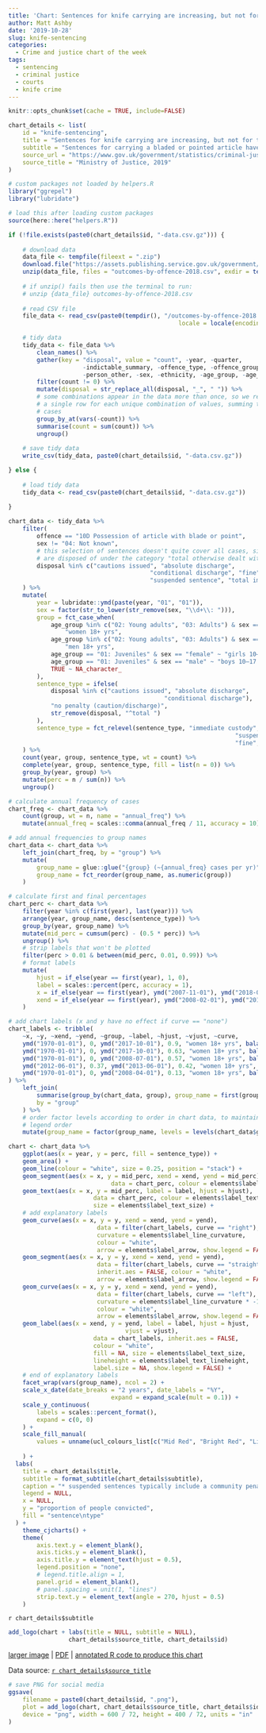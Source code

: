 ```yaml
---
title: 'Chart: Sentences for knife carrying are increasing, but not for teens'
author: Matt Ashby
date: '2019-10-28'
slug: knife-sentencing
categories:
  - Crime and justice chart of the week
tags:
  - sentencing
  - criminal justice
  - courts
  - knife crime
---
```


```r
knitr::opts_chunk$set(cache = TRUE, include=FALSE)
```

```r
chart_details <- list(
	id = "knife-sentencing",
	title = "Sentences for knife carrying are increasing, but not for teens",
	subtitle = "Sentences for carrying a bladed or pointed article have become more severe for adults over the past decade, with 41% of men now going to prison on conviction. For younger offenders, the picture is different: half of girls and a third of boys caught with a knife receive no penalty – a proportion that is largely unchanged since 2008 – while fewer than one in ten receive a custodial sentence.",
	source_url = "https://www.gov.uk/government/statistics/criminal-justice-system-statistics-quarterly-december-2018",
	source_title = "Ministry of Justice, 2019"
)
```

```r
# custom packages not loaded by helpers.R
library("ggrepel")
library("lubridate")

# load this after loading custom packages
source(here::here("helpers.R"))
```

```r
if (!file.exists(paste0(chart_details$id, "-data.csv.gz"))) {
	
	# download data
	data_file <- tempfile(fileext = ".zip")
	download.file("https://assets.publishing.service.gov.uk/government/uploads/system/uploads/attachment_data/file/804669/Data-behind-interactive-tools-csv.zip", destfile = data_file)
	unzip(data_file, files = "outcomes-by-offence-2018.csv", exdir = tempdir())
	
	# if unzip() fails then use the terminal to run:
	# unzip {data_file} outcomes-by-offence-2018.csv
	
	# read CSV file
	file_data <- read_csv(paste0(tempdir(), "/outcomes-by-offence-2018.csv"), 
												locale = locale(encoding = "latin1"))

	# tidy data
	tidy_data <- file_data %>% 
		clean_names() %>% 
		gather(key = "disposal", value = "count", -year, -quarter, 
					 -indictable_summary, -offence_type, -offence_group, -offence, 
					 -person_other, -sex, -ethnicity, -age_group, -age_range) %>% 
		filter(count != 0) %>% 
		mutate(disposal = str_replace_all(disposal, "_", " ")) %>% 
		# some combinations appear in the data more than once, so we reduce these to
		# a single row for each unique combination of values, summing the count of
		# cases
		group_by_at(vars(-count)) %>% 
		summarise(count = sum(count)) %>% 
		ungroup()
	
	# save tidy data
	write_csv(tidy_data, paste0(chart_details$id, "-data.csv.gz"))	

} else {
	
	# load tidy data
	tidy_data <- read_csv(paste0(chart_details$id, "-data.csv.gz"))
	
}
```

```r
chart_data <- tidy_data %>% 
	filter(
		offence == "10D Possession of article with blade or point", 
		sex != "04: Not known", 
		# this selection of sentences doesn't quite cover all cases, since a few
		# are disposed of under the category "total otherwise dealt with"
		disposal %in% c("cautions issued", "absolute discharge", 
										"conditional discharge", "fine", "total community sentence", 
										"suspended sentence", "total immediate custody")
	) %>% 
	mutate(
		year = lubridate::ymd(paste(year, "01", "01")),
		sex = factor(str_to_lower(str_remove(sex, "\\d+\\: "))),
		group = fct_case_when(
			age_group %in% c("02: Young adults", "03: Adults") & sex == "female" ~ 
				"women 18+ yrs",
			age_group %in% c("02: Young adults", "03: Adults") & sex == "male" ~ 
				"men 18+ yrs",
			age_group == "01: Juveniles" & sex == "female" ~ "girls 10–17 yrs",
			age_group == "01: Juveniles" & sex == "male" ~ "boys 10–17 yrs",
			TRUE ~ NA_character_
		),
		sentence_type = ifelse(
			disposal %in% c("cautions issued", "absolute discharge", 
											"conditional discharge"),
			"no penalty (caution/discharge)",
			str_remove(disposal, "^total ")
		),
		sentence_type = fct_relevel(sentence_type, "immediate custody",
																"suspended sentence", "community sentence",
																"fine", "no penalty (caution/discharge)")
	) %>% 
	count(year, group, sentence_type, wt = count) %>% 
	complete(year, group, sentence_type, fill = list(n = 0)) %>% 
	group_by(year, group) %>% 
	mutate(perc = n / sum(n)) %>% 
	ungroup()

# calculate annual frequency of cases
chart_freq <- chart_data %>% 
	count(group, wt = n, name = "annual_freq") %>% 
	mutate(annual_freq = scales::comma(annual_freq / 11, accuracy = 10))

# add annual frequencies to group names
chart_data <- chart_data %>% 
	left_join(chart_freq, by = "group") %>% 
	mutate(
		group_name = glue::glue("{group} (~{annual_freq} cases per yr)"),
		group_name = fct_reorder(group_name, as.numeric(group))
	)

# calculate first and final percentages
chart_perc <- chart_data %>% 
	filter(year %in% c(first(year), last(year))) %>% 
	arrange(year, group_name, desc(sentence_type)) %>% 
	group_by(year, group_name) %>% 
	mutate(mid_perc = cumsum(perc) - (0.5 * perc)) %>% 
	ungroup() %>% 
	# strip labels that won't be plotted
	filter(perc > 0.01 & between(mid_perc, 0.01, 0.99)) %>% 
	# format labels
	mutate(
		hjust = if_else(year == first(year), 1, 0),
		label = scales::percent(perc, accuracy = 1),
		x = if_else(year == first(year), ymd("2007-11-01"), ymd("2018-03-01")),
		xend = if_else(year == first(year), ymd("2008-02-01"), ymd("2017-12-01"))
	)

# add chart labels (x and y have no effect if curve == "none")
chart_labels <- tribble(
	~x, ~y, ~xend, ~yend, ~group, ~label, ~hjust, ~vjust, ~curve,
	ymd("1970-01-01"), 0, ymd("2017-10-01"), 0.9, "women 18+ yrs", balance_lines("immediate custody", 2), "right", "middle", "none",
	ymd("1970-01-01"), 0, ymd("2017-10-01"), 0.63, "women 18+ yrs", balance_lines("suspended sentence*", 2), "right", "middle", "none",
	ymd("1970-01-01"), 0, ymd("2008-07-01"), 0.57, "women 18+ yrs", balance_lines("community penalty (e.g. unpaid work)", 2), "left", "middle", "none",
	ymd("2012-06-01"), 0.37, ymd("2013-06-01"), 0.42, "women 18+ yrs", "fine", "left", "middle", "left",
	ymd("1970-01-01"), 0, ymd("2008-04-01"), 0.13, "women 18+ yrs", balance_lines("no penalty (caution or absolute/conditional discharge)", 2), "left", "middle", "none"
) %>% 
	left_join(
		summarise(group_by(chart_data, group), group_name = first(group_name)),
		by = "group"
	) %>% 
	# order factor levels according to order in chart data, to maintain facet and
	# legend order
	mutate(group_name = factor(group_name, levels = levels(chart_data$group_name)))

```

```r
chart <- chart_data %>% 
	ggplot(aes(x = year, y = perc, fill = sentence_type)) + 
	geom_area() + 
	geom_line(colour = "white", size = 0.25, position = "stack") +
	geom_segment(aes(x = x, y = mid_perc, xend = xend, yend = mid_perc), 
							 data = chart_perc, colour = elements$label_line_colour) +
	geom_text(aes(x = x, y = mid_perc, label = label, hjust = hjust), 
						data = chart_perc, colour = elements$label_text_colour, 
						size = elements$label_text_size) +
	# add explanatory labels
	geom_curve(aes(x = x, y = y, xend = xend, yend = yend),
						 data = filter(chart_labels, curve == "right"), inherit.aes = FALSE, 
						 curvature = elements$label_line_curvature, 
						 colour = "white", 
						 arrow = elements$label_arrow, show.legend = FALSE) +
	geom_segment(aes(x = x, y = y, xend = xend, yend = yend),
						 data = filter(chart_labels, curve == "straight"), 
						 inherit.aes = FALSE, colour = "white", 
						 arrow = elements$label_arrow, show.legend = FALSE) +
	geom_curve(aes(x = x, y = y, xend = xend, yend = yend),
						 data = filter(chart_labels, curve == "left"), inherit.aes = FALSE, 
						 curvature = elements$label_line_curvature * -1, 
						 colour = "white", 
						 arrow = elements$label_arrow, show.legend = FALSE) +
	geom_label(aes(x = xend, y = yend, label = label, hjust = hjust, 
								 vjust = vjust),
						data = chart_labels, inherit.aes = FALSE, 
						colour = "white",
						fill = NA, size = elements$label_text_size, 
						lineheight = elements$label_text_lineheight,
						label.size = NA, show.legend = FALSE) +
	# end of explanatory labels
	facet_wrap(vars(group_name), ncol = 2) +
	scale_x_date(date_breaks = "2 years", date_labels = "%Y", 
							 expand = expand_scale(mult = 0.1)) +
	scale_y_continuous(
		labels = scales::percent_format(),
		expand = c(0, 0)
	) + 
	scale_fill_manual(
		values = unname(ucl_colours_list[c("Mid Red", "Bright Red", "Light Blue", 
																			 "Bright Blue", "Mid Blue")])
	) +
  labs(
    title = chart_details$title,
    subtitle = format_subtitle(chart_details$subtitle),
    caption = "* suspended sentences typically include a community penalty (e.g. unpaid work)",
    legend = NULL,
    x = NULL,
    y = "proportion of people convicted",
    fill = "sentence\ntype"
  ) +
	theme_cjcharts() +
	theme(
		axis.text.y = element_blank(),
		axis.ticks.y = element_blank(),
		axis.title.y = element_text(hjust = 0.5),
		legend.position = "none",
		# legend.title.align = 1,
		panel.grid = element_blank(),
		# panel.spacing = unit(1, "lines")
		strip.text.y = element_text(angle = 270, hjust = 0.5)
	)
```

`r chart_details$subtitle`

```r
add_logo(chart + labs(title = NULL, subtitle = NULL), 
				 chart_details$source_title, chart_details$id)
```

[larger image](../`r chart_details$id`.png) | [PDF](../`r chart_details$id`.pdf)
| [annotated R code to produce this chart](https://github.com/mpjashby/cj-charts/blob/master/content/`r chart_details$id`.Rmd)

Data source: [`r chart_details$source_title`](`r chart_details$source_url`)

```r
# save PNG for social media
ggsave(
	filename = paste0(chart_details$id, ".png"), 
	plot = add_logo(chart, chart_details$source_title, chart_details$id), 
	device = "png", width = 600 / 72, height = 400 / 72, units = "in"
)
```
